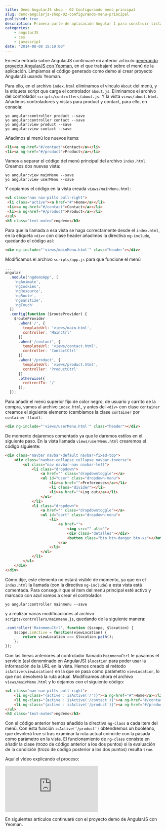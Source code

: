 ---
title: Demo AngularJS shop - 02 Configurando menú principal
slug: demo-angularjs-shop-02-configurando-menu-principal
published: true
description: Primera parte de aplicación Angular 1 para construir listado de productos. Configuración de menú principal
categories:
    - angularJS
    - css
    - javascript
date: "2014-08-08 15:10:00"
---

En esta entrada sobre AngularJS continuaré mi anterior artículo <a href="demo-angularjs-shop-01-generando-proyecto-con-yeoman/" title="Abre en ventana nueva el artículo: Generando proyecto con yeoman">generando proyecto AngularJS con Yeoman</a>, en el que trabajaré sobre el menú de la aplicación. Limpiamos el código generado como demo al crear proyecto AngularJS usando Yeoman.

Para ello, en el archivo <code>index.html</code> eliminamos el vínculo <code>About</code> del menú, y la etiqueta script que carga el controlador <code>about.js</code>. Eliminamos el archivo del controlador <code>scripts/controllers/about.js</code>. Y la vista <code>views/about.html</code>. Añadimos controladores y vistas para product y contact, para ello, en consola:

```shell
yo angular:controller product --save
yo angular:controller contact --save
yo angular:view product --save
yo angular:view contact --save
```

Añadimos al menú los nuevos items:

```html
<li><a ng-href="#/contact">Contact</a></li>
<li><a ng-href="#/product">Product</a></li>
```

Vamos a separar el código del menú principal del archivo <code>index.html</code>. Creamos dos nuevas vista:

```shell
yo angular:view mainMenu --save
yo angular:view userMenu --save
```

Y copiamos el código en la vista creada <code>views/mainMenu.html</code>:

```html
<ul class="nav nav-pills pull-right">
 <li class="active"><a href="#">Home</a></li>
 <li><a ng-href="#/contact">Contact</a></li>
 <li><a ng-href="#/product">Product</a></li>
</ul>
<h3 class="text-muted">ngdemo</h3>
```

Para que la llamada a esa vista se haga correctamente desde el <code>index.html</code>, en la etiqueta <code>&lt;div&gt;</code> con clase header añadimos la directiva <code>ng-include</code>, quedando el código así:

```html
<div ng-include="'views/mainMenu.html'" class="header"></div>
```

Modificamos el archivo <code>scripts/app.js</code> para que funcione el menú

```javascript
...
angular
  .module('ngdemoApp', [
    'ngAnimate',
    'ngCookies',
    'ngResource',
    'ngRoute',
    'ngSanitize',
    'ngTouch'
  ])
  .config(function ($routeProvider) {
    $routeProvider
      .when('/', {
        templateUrl: 'views/main.html',
        controller: 'MainCtrl'
      })
      .when('/contact', {
        templateUrl: 'views/contact.html',
        controller: 'ContactCtrl'
      })
      .when('/product', {
        templateUrl: 'views/product.html',
        controller: 'ProductCtrl'
      })
      .otherwise({
        redirectTo: '/'
      });
  });
```

Para añadir el menú superior fijo de color negro, de usuario y carrito de la compra, vamos al archivo <code>index.html</code>, y antes del <code>&lt;div&gt;</code> con clase <code>container</code> creamos el siguiente elemento (cambiamos la clase <code>container</code> por <code>container-fluid)</code>:

```html
<div ng-include="'views/userMenu.html'" class="header"></div>
```

De momento dejaremos comentado ya que le daremos estilos en el siguiente paso. En la vista llamada <code>views/userMenu.html</code> crearemos el código siguiente:

```html
<div class="navbar navbar-default navbar-fixed-top">
    <div class="navbar-collapse collapse navbar-inverse">
        <ul class="nav navbar-nav navbar-left">
            <li class="dropdown">
                <a href="" class="dropdowntoggle"></a>
                <ul id="user" class="dropdown-menu">
                    <li><a href="">Preferences</a></li>
                    <li class="divider"></li>
                    <li><a href="">Log out</a></li>
                </ul>
            </li>
            <li class="dropdown">
                <a href="" class="dropdowntoggle"></a>
                <ul id="cart" class="dropdown-menu">
                    <li>
                        <a href="">
                            <img src="" alt="">
                            <div class="detalles"></div>
                            <button class="btn btn-danger btn-xs"></button>
                        </a>
                    </li>
                </ul>
            </li>
        </ul>
    </div>
</div>
```

Cómo dije, este elemento no estará visible de momento, ya que en el <code>index.html</code> la llamada (con la directiva <code>ng-include</code>) a esta vista está comentada. Para conseguir que el item del menú principal esté activo y marcado con azul vamos a crear el controlador:

```shell
yo angular:controller mainmenu --save
```

y a realizar varias modificaciones al archivo <code>scripts/controllers/mainmenu.js</code>, quedando de la siguiente manera:

```javascript
.controller('MainmenuCtrl', function ($scope, $location) {
    $scope.isActive = function(viewLocation) {
        return viewLocation === $location.path();
    };
});
```

Con las líneas anteriores al controlador llamado <code>MainmenuCtrl</code> le pasamos el servicio (así denominado en AngularJS) <code>$location</code> para poder usar la información de la URL en la vista. Hemos creado el método <code>isActive(viewLocation)</code> en la que se pasa como parámetro <code>viewLocation</code>, lo que nos devolverá la ruta actual. Modificamos ahora el archivo <code>views/mainMenu.html</code> y lo dejamos con el siguiente código:

```html
<ul class="nav nav-pills pull-right">
    <li ng-class="{active : isActive('/')}"><a ng-href="#">Home</a></li>
    <li ng-class="{active : isActive('/contact')}"><a ng-href="#/contact">Contact</a></li>
    <li ng-class="{active : isActive('/product')}"><a ng-href="#/product">Product</a></li>
</ul>
<h3 class="text-muted">ngdemo</h3>
```

Con el código anterior hemos añadido la directiva <code>ng-class</code> a cada item del menú. Con ésta función <code>isActive('/product')</code> obtendremos un booleano, que devolerá true si tras examinar la ruta actual coincide con la pasada como parámetro en la vista. El funcionamiento de <code>ng-class</code> consiste en añadir la clase (trozo de código anterior a los dos puntos) si la evaluación de la condición (trozo de código posterior a los dos puntos) resulta <code>true</code>. 

Aquí el vídeo explicando el proceso:

<iframe class="ratio-16-9" title={frontmatter.title} type="text/html" src="http://www.youtube.com/embed/2yVi2YPo3pY?autoplay=0&origin=https://ivanalbizu.eu/" frameborder="0"></iframe>

En siguientes artículos continuaré con el proyecto demo de AngularJS con Yeoman.
